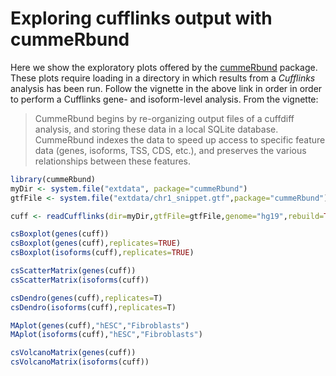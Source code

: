 # Exploring cufflinks output with cummeRbund

Here we show the exploratory plots offered by the [cummeRbund](http://www.bioconductor.org/packages/release/bioc/html/cummeRbund.html) package. These plots require loading in a directory in which results from a *Cufflinks* analysis has been run. Follow the vignette in the above link in order in order to perform a Cufflinks gene- and isoform-level analysis. From the vignette:

> CummeRbund begins by re-organizing output files of a cuffdiff analysis, and storing these data in a local SQLite database. CummeRbund indexes the data to speed up access to specific feature data (genes, isoforms, TSS, CDS, etc.), and preserves the various relationships between these features. 

```r
library(cummeRbund)
myDir <- system.file("extdata", package="cummeRbund") 
gtfFile <- system.file("extdata/chr1_snippet.gtf",package="cummeRbund")
```

```r
cuff <- readCufflinks(dir=myDir,gtfFile=gtfFile,genome="hg19",rebuild=TRUE)
```


```r
csBoxplot(genes(cuff))
csBoxplot(genes(cuff),replicates=TRUE)
csBoxplot(isoforms(cuff),replicates=TRUE)
```

```r
csScatterMatrix(genes(cuff))
csScatterMatrix(isoforms(cuff))
```

```r
csDendro(genes(cuff),replicates=T)
csDendro(isoforms(cuff),replicates=T)
```

```r
MAplot(genes(cuff),"hESC","Fibroblasts")
MAplot(isoforms(cuff),"hESC","Fibroblasts")
```

```r
csVolcanoMatrix(genes(cuff))
csVolcanoMatrix(isoforms(cuff))
```
